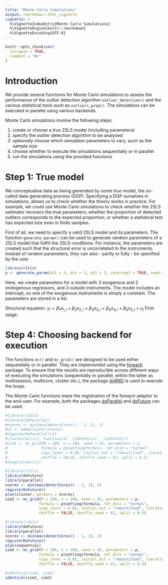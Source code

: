 ```yaml
---
title: "Monte Carlo Simulations"
output: rmarkdown::html_vignette
vignette: >
  %\VignetteIndexEntry{Monte Carlo Simulations}
  %\VignetteEngine{knitr::rmarkdown}
  %\VignetteEncoding{UTF-8}
---
```


```r
knitr::opts_chunk$set(
  collapse = TRUE,
  comment = "#>"
)
```

# Introduction
We provide several functions for Monte Carlo simulations to assess the 
performance of the outlier detection algorithm `outlier_detection()` and the 
various statistical tools such as `outliers_prop()`. The simulations can be
executed in parallel using various backends.

Monte Carlo simulations involve the following steps:

1. create or choose a *true* 2SLS model (including parameters)
2. specify the outlier detection algorithm to be analysed
3. *optionally* choose which simulation parameters to vary, such as the sample
size
4. choose whether to execute the simulations sequentially or in parallel
5. run the simulations using the provided functions

# Step 1: True model
We conceptualise data as being generated by some *true* model, the so-called
data-generating process (DGP). Specifying a DGP ourselves in simulations, allows
us to check whether the theory works in practice. For example, we could use
Monte Carlo simulations to check whether the 2SLS estimator recovers the true
parameters; whether the proportion of detected outliers corresponds to the 
expected proportion; or whether a statistical test has expected size even in
finite samples.

First of all, we need to specify a valid 2SLS model and its parameters. The
function `generate_param()` can be used to generate random parameters of a 2SLS
model that fulfill the 2SLS conditions. For instance, the parameters are created
such that the structural error is uncorrelated to the instruments. Instead of 
random parameters, they can also - partly or fully - be specified by the user.

```r
library(r2sls)
p <- generate_param(dx1 = 3, dx2 = 2, dz2 = 3, intercept = TRUE, seed = 42)
```

Here, we create parameters for a model with 3 exogenous and 2 endogenous 
regressors, and 3 outside instruments. The model includes an intercept, so one
of the exogenous instruments is simply a constant. The parameters are stored in
a list.

Structural equation: $y_{i} = \beta_{1} x_{1,i} + \beta_{2} x_{2,i} + \beta_{3} x_{3,i} + \beta_{4} x_{4,i} + \beta_{5} x_{5,i} + u_{i}$
First stage:

# Step 4: Choosing backend for execution
The functions `mc()` and `mc_grid()` are designed to be used either sequentially
or in parallel. They are implemented using the 
[foreach](https://cran.r-project.org/web/packages/foreach/index.html) package.
To ensure that the results are reproducible across different ways of executing 
the simulations (sequentially or parallel; within the latter as multisession, 
multicore, cluster etc.), the package 
[doRNG](https://cran.r-project.org/web/packages/doRNG/index.html) is used to
execute the loops.

The Monte Carlo functions leave the registration of the foreach adaptor to the
end-user. For example, both the packages 
[doParallel](https://cran.r-project.org/web/packages/doParallel/index.html) and
[doFuture](https://cran.r-project.org/web/packages/doFuture/index.html) can be
used.

```r
#library(r2sls)
#library(doParallel)
#ncores <- min(max(detectCores() - 1, 1), 2)
#cl <- makeCluster(ncores)
#registerDoParallel(cl)
#clusterCall(cl, function(x) .libPaths(x), .libPaths())
#sim1 <- mc_grid(M = 100, n = 100, seed = 42, parameters = p, 
#               formula = p$setting$formula, ref_dist = "normal", 
#               sign_level = 0.05, initial_est = "robustified", iterations = 0,
#               shuffle = FALSE, shuffle_seed = 42, split = 0.5)
#stopCluster(cl)
```

```r
#library(r2sls)
library(doFuture)
library(parallel)
ncores <- min(max(detectCores() - 1, 1), 2)
registerDoFuture()
plan(cluster, workers = ncores)
sim2 <- mc_grid(M = 100, n = 100, seed = 42, parameters = p, 
               formula = p$setting$formula, ref_dist = "normal", 
               sign_level = 0.05, initial_est = "robustified", iterations = 0,
               shuffle = FALSE, shuffle_seed = 42, split = 0.5)
```

```r
#library(r2sls)
library(doFuture)
library(parallel)
ncores <- min(max(detectCores() - 1, 1), 2)
registerDoFuture()
plan(sequential)
sim3 <- mc_grid(M = 100, n = 100, seed = 42, parameters = p, 
               formula = p$setting$formula, ref_dist = "normal", 
               sign_level = 0.05, initial_est = "robustified", iterations = 0,
               shuffle = FALSE, shuffle_seed = 42, split = 0.5)
```

```r
#identical(sim1, sim2)
identical(sim2, sim3)
```






